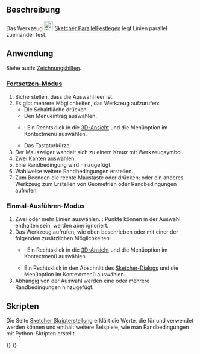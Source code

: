 <languages/>

{{Docnav/de
|[[Sketcher_ConstrainVertical/de|VertikalFestlegen]]
|[[Sketcher_ConstrainPerpendicular/de|RechtwinkligFestlegen]]
|[[Sketcher_Workbench/de|Sketcher]]
|IconL=Sketcher_ConstrainVertical.svg
|IconR=Sketcher_ConstrainPerpendicular.svg
|IconC=Workbench_Sketcher.svg
}}

{{GuiCommand/de
|Name=Sketcher ConstrainParallel
|Name/de=Sketcher ParallelFestlegen
|MenuLocation=Skizze → Sketcher-Randbedingungen → Parallel festlegen
|Workbenches=[[Sketcher_Workbench/de|Sketcher]]
|Shortcut={{KEY|P}}
|SeeAlso=
}}

<span id="Description"></span>
==Beschreibung== 

Das Werkzeug [[Image:Sketcher_ConstrainParallel.svg|24px]] [[Sketcher_ConstrainParallel/de|Sketcher ParallelFestlegen]] legt Linien parallel zueinander fest.

<span id="Usage"></span>
==Anwendung==

Siehe auch: [[Sketcher_Workbench/de#Zeichnungshilfen|Zeichnungshilfen]].

<span id="Continue_mode"></span>
===[[Sketcher_Workbench/de#Fortsetzen-Modi|Fortsetzen-Modus]]===

# Sicherstellen, dass die Auswahl leer ist.
# Es gibt mehrere Möglichkeiten, das Werkzeug aufzurufen:
#* Die Schaltfläche {{Button|[[Image:Sketcher_ConstrainParallel.svg|16px]] [[Sketcher_ConstrainParallel/de|Parallel festlegen]]}} drücken.
#* Den Menüeintrag {{MenuCommand|Skizze → Sketcher-Randbedingungen → [[Image:Sketcher_ConstrainParallel.svg|16px]] Parallel festlegen}} auswählen.
#* {{Version/de|1.0}}: Ein Rechtsklick in die [[3D_view/de|3D-Ansicht]] und die Menüoption {{MenuCommand|Festlegen → [[Image:Sketcher_ConstrainParallel.svg|16px]] Parallel festlegen}} im Kontextmenü auswählen.
#* Das Tastaturkürzel {{KEY|P}}.
# Der Mauszeiger wandelt sich zu einem Kreuz mit Werkzeugsymbol.
# Zwei Kanten auswählen.
# Eine Randbedingung wird hinzugefügt.
# Wahlweise weitere Randbedingungen erstellen.
# Zum Beenden die rechte Maustaste oder {{KEY|Esc}} drücken; oder ein anderes Werkzeug zum Erstellen von Geometrien oder Randbedingungen aufrufen.

<span id="Run-once_mode"></span>
===Einmal-Ausführen-Modus===

# Zwei oder mehr Linien auswählen. {{Version/de|1.0}}: Punkte können in der Auswahl enthalten sein, werden aber ignoriert.
# Das Werkzeug aufrufen, wie oben beschrieben oder mit einer der folgenden zusätzlichen Möglichkeiten:
#* {{Version/de|1.0}}: Ein Rechtsklick in die [[3D_View/de|3D-Ansicht]] und die Menüoption {{MenuCommand|[[Image:Sketcher_ConstrainParallel.svg|16px]] Parallel festlegen}} im Kontextmenü auswählen.
#* Ein Rechtsklick in den Abschnitt {{MenuCommand|Elemente}} des [[Sketcher_Dialog|Sketcher-Dialogs]] und die Menüoption {{MenuCommand|[[Image:Sketcher_ConstrainParallel.svg|16px]] Parallel festlegen}} im Kontextmenü auswählen.
# Abhängig von der Auswahl werden eine oder mehrere Randbedingungen hinzugefügt.

<span id="Scripting"></span>
==Skripten==

{{Code|code=Sketch.addConstraint(Sketcher.Constraint('Parallel', Line1, Line2))}}

Die Seite [[Sketcher_scripting/de|Sketcher Skripterstellung]] erklärt die Werte, die für {{incode|Line1}} und {{incode|Line2}} verwendet werden können und enthält weitere Beispiele, wie man Randbedingungen mit Python-Skripten erstellt.


{{Docnav/de
|[[Sketcher_ConstrainVertical/de|VertikalFestlegen]]
|[[Sketcher_ConstrainPerpendicular/de|RechtwinkligFestlegen]]
|[[Sketcher_Workbench/de|Sketcher]]
|IconL=Sketcher_ConstrainVertical.svg
|IconR=Sketcher_ConstrainPerpendicular.svg
|IconC=Workbench_Sketcher.svg
}}

{{Sketcher_Tools_navi{{#translation:}}}}
{{Userdocnavi{{#translation:}}}}